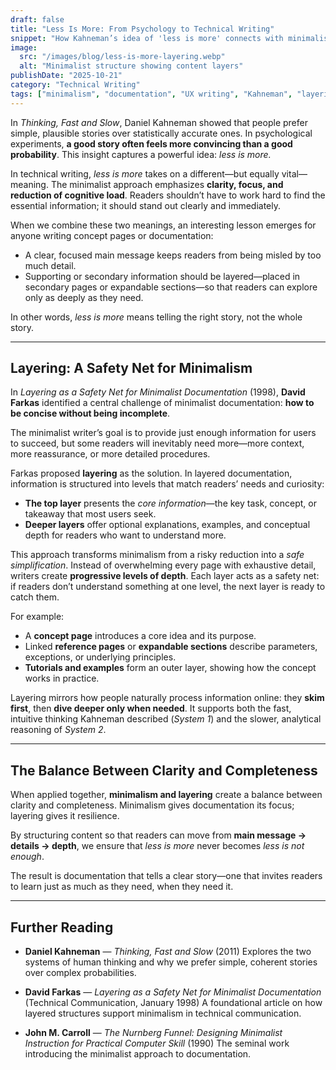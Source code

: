 ```yaml
---
draft: false
title: "Less Is More: From Psychology to Technical Writing"
snippet: "How Kahneman’s idea of 'less is more' connects with minimalist documentation — and how layering keeps clarity from becoming oversimplification."
image:
  src: "/images/blog/less-is-more-layering.webp"
  alt: "Minimalist structure showing content layers"
publishDate: "2025-10-21"
category: "Technical Writing"
tags: ["minimalism", "documentation", "UX writing", "Kahneman", "layering"]
---
```


In *Thinking, Fast and Slow*, Daniel Kahneman showed that people prefer simple, plausible stories over statistically accurate ones.
In psychological experiments, **a good story often feels more convincing than a good probability**.
This insight captures a powerful idea: *less is more.*

In technical writing, *less is more* takes on a different—but equally vital—meaning.
The minimalist approach emphasizes **clarity, focus, and reduction of cognitive load**.
Readers shouldn’t have to work hard to find the essential information; it should stand out clearly and immediately.

When we combine these two meanings, an interesting lesson emerges for anyone writing concept pages or documentation:

- A clear, focused main message keeps readers from being misled by too much detail.
- Supporting or secondary information should be layered—placed in secondary pages or expandable sections—so that readers can explore only as deeply as they need.

In other words, *less is more* means telling the right story, not the whole story.

---

## Layering: A Safety Net for Minimalism

In *Layering as a Safety Net for Minimalist Documentation* (1998), **David Farkas** identified a central challenge of minimalist documentation:
**how to be concise without being incomplete**.

The minimalist writer’s goal is to provide just enough information for users to succeed, but some readers will inevitably need more—more context, more reassurance, or more detailed procedures.

Farkas proposed **layering** as the solution. In layered documentation, information is structured into levels that match readers’ needs and curiosity:

- **The top layer** presents the *core information*—the key task, concept, or takeaway that most users seek.
- **Deeper layers** offer optional explanations, examples, and conceptual depth for readers who want to understand more.

This approach transforms minimalism from a risky reduction into a *safe simplification*.
Instead of overwhelming every page with exhaustive detail, writers create **progressive levels of depth**.
Each layer acts as a safety net: if readers don’t understand something at one level, the next layer is ready to catch them.

For example:

- A **concept page** introduces a core idea and its purpose.
- Linked **reference pages** or **expandable sections** describe parameters, exceptions, or underlying principles.
- **Tutorials and examples** form an outer layer, showing how the concept works in practice.

Layering mirrors how people naturally process information online:
they **skim first**, then **dive deeper only when needed**.
It supports both the fast, intuitive thinking Kahneman described (*System 1*) and the slower, analytical reasoning of *System 2*.

---

## The Balance Between Clarity and Completeness

When applied together, **minimalism and layering** create a balance between clarity and completeness.
Minimalism gives documentation its focus; layering gives it resilience.

By structuring content so that readers can move from **main message → details → depth**, we ensure that
*less is more* never becomes *less is not enough*.

The result is documentation that tells a clear story—one that invites readers to learn just as much as they need, when they need it.

---

## Further Reading

- **Daniel Kahneman** — *Thinking, Fast and Slow* (2011)
  Explores the two systems of human thinking and why we prefer simple, coherent stories over complex probabilities.

- **David Farkas** — *Layering as a Safety Net for Minimalist Documentation* (Technical Communication, January 1998)
  A foundational article on how layered structures support minimalism in technical communication.

- **John M. Carroll** — *The Nurnberg Funnel: Designing Minimalist Instruction for Practical Computer Skill* (1990)
  The seminal work introducing the minimalist approach to documentation.
